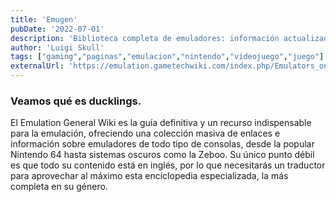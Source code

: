 ```yaml
---
title: 'Emugen'
pubDate: '2022-07-01'
description: 'Biblioteca completa de emuladores: información actualizada sobre todas las plataformas y sistemas disponibles.'
author: 'Luigi Skull'
tags: ["gaming","paginas","emulacion","nintendo","videojuego","juego"]
externalUrl: 'https://emulation.gametechwiki.com/index.php/Emulators_on_browsers' 
---
```



### Veamos qué es ducklings.


El Emulation General Wiki  es la guía definitiva y un recurso indispensable para la emulación, ofreciendo una colección masiva de enlaces e información sobre emuladores de todo tipo de consolas, desde la popular Nintendo 64 hasta sistemas oscuros como la Zeboo. Su único punto débil es que todo su contenido está en inglés, por lo que necesitarás un traductor para aprovechar al máximo esta enciclopedia especializada, la más completa en su género.
